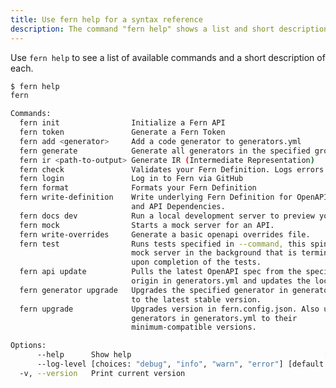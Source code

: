 ```yaml
---
title: Use fern help for a syntax reference
description: The command "fern help" shows a list and short description of available commands.
---
```


Use `fern help` to see a list of available commands and a short description of each.

```bash maxLines=10
$ fern help
fern

Commands:
  fern init                Initialize a Fern API
  fern token               Generate a Fern Token
  fern add <generator>     Add a code generator to generators.yml
  fern generate            Generate all generators in the specified group
  fern ir <path-to-output> Generate IR (Intermediate Representation)
  fern check               Validates your Fern Definition. Logs errors.
  fern login               Log in to Fern via GitHub
  fern format              Formats your Fern Definition
  fern write-definition    Write underlying Fern Definition for OpenAPI specs
                           and API Dependencies.
  fern docs dev            Run a local development server to preview your docs
  fern mock                Starts a mock server for an API.
  fern write-overrides     Generate a basic openapi overrides file.
  fern test                Runs tests specified in --command, this spins up a
                           mock server in the background that is terminated
                           upon completion of the tests.
  fern api update          Pulls the latest OpenAPI spec from the specified
                           origin in generators.yml and updates the local spec.
  fern generator upgrade   Upgrades the specified generator in generators.yml
                           to the latest stable version.
  fern upgrade             Upgrades version in fern.config.json. Also upgrades
                           generators in generators.yml to their
                           minimum-compatible versions.

Options:
      --help      Show help                                           [boolean]
      --log-level [choices: "debug", "info", "warn", "error"] [default: "info"]
  -v, --version   Print current version
```